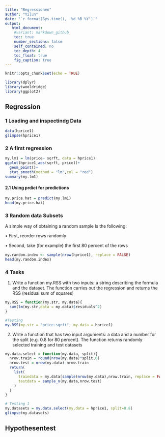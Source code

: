 ```yaml
---
title: "Regressionen"
author: "Yilun"
date: "`r format(Sys.time(), '%d %B %Y')`"
output: 
   html_document:
    #variant: markdown_github
    toc: true
    number_sections: false
    self_contained: no
    toc_depth: 4
    toc_float: true
    fig_caption: true
---
```


```r
knitr::opts_chunk$set(echo = TRUE)

library(dplyr)
library(wooldridge)
library(ggplot2)
```

## Regression

### 1 Loading and inspectindg Data

```r
data(hprice1)
glimpse(hprice1)
```

### 2 A first regression 

```r
my.lm1 = lm(price~ sqrft, data = hprice1)
ggplot(hprice1,aes(sqrft, price))+
  geom_point()+
  stat_smooth(method = "lm",col = "red")
summary(my.lm1)
```


#### 2.1 Using prdict for predictions 

```r
my.price.hat = predict(my.lm1)
head(my.price.hat)

```

### 3 Random data Subsets

A simple way of obtaining a random sample is the following:

• First, reorder rows randomly

• Second, take (for example) the ﬁrst 80 percent of the rows

```r
my.random.index <- sample(nrow(hprice1), replace = FALSE)
head(my.random.index)
```

### 4 Tasks

1. Write a function my.RSS with two inputs: a string describing the formula and the dataset. The function carries out the regression and returns the RSS (residual sum of squares)

```r
my.RSS = function(my.str, my.data){
  sum(lm(my.str,data = my.data)$residuals^2)
}

#Testing
my.RSS(my.str = "price~sqrft", my.data = hprice1)
```

2. Write a function that has two input arguments: a data and a number for the split (e.g. 0.8 for 80 percent). The function returns randomly selected training and test datasets

```r
my.data.select = function(my.data, split){
  nrow.train = round(nrow(my.data)*split,0)
  nrow.test = nrow(my.data)-nrow.train
  return(
    list(
      traindata = my.data[sample(nrow(my.data),nrow.train, replace = FALSE),],
      testdata = sample_n(my.data,nrow.test)
    )
  )
}

# Testing 1
my.datasets = my.data.select(my.data = hprice1, split=0.8)
glimpse(my.datasets)
```

## Hypothesentest
